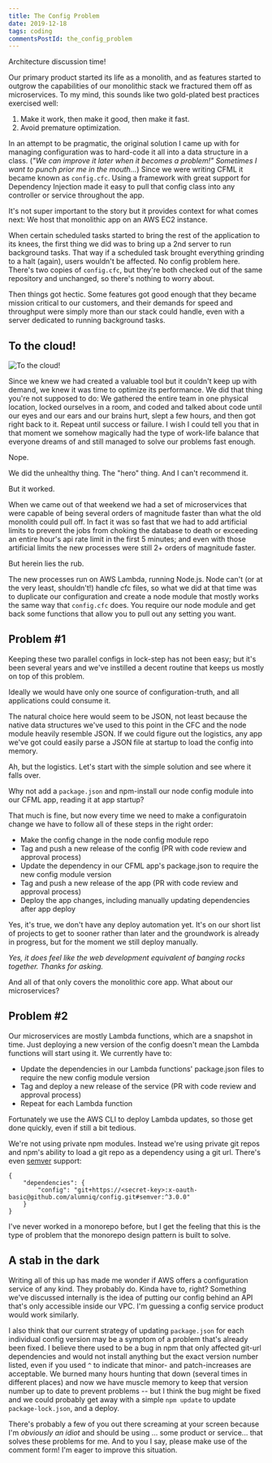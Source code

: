 ```yaml
---
title: The Config Problem
date: 2019-12-18
tags: coding
commentsPostId: the_config_problem
---
```


Architecture discussion time!

Our primary product started its life as a monolith, and as features started to outgrow the capabilities of our monolithic stack we fractured them off as microservices. To my mind, this sounds like two gold-plated best practices exercised well:

1. Make it work, then make it good, then make it fast.
1. Avoid premature optimization.

In an attempt to be pragmatic, the original solution I came up with for managing configuration was to hard-code it all into a data structure in a class. (_"We can improve it later when it becomes a problem!" Sometimes I want to punch prior me in the mouth..._) Since we were writing CFML it became known as `config.cfc`. Using a framework with great support for Dependency Injection made it easy to pull that config class into any controller or service throughout the app.

It's not super important to the story but it provides context for what comes next: We host that monolithic app on an AWS EC2 instance.

When certain scheduled tasks started to bring the rest of the application to its knees, the first thing we did was to bring up a 2nd server to run background tasks. That way if a scheduled task brought everything grinding to a halt (again), users wouldn't be affected. No config problem here. There's two copies of `config.cfc`, but they're both checked out of the same repository and unchanged, so there's nothing to worry about.

Then things got hectic. Some features got good enough that they became mission critical to our customers, and their demands for speed and throughput were simply more than our stack could handle, even with a server dedicated to running background tasks.

## To the cloud!

![To the cloud!](./images/to-the-cloud.jpg)

Since we knew we had created a valuable tool but it couldn't keep up with demand, we knew it was time to optimize its performance. We did that thing you're not supposed to do: We gathered the entire team in one physical location, locked ourselves in a room, and coded and talked about code until our eyes and our ears and our brains hurt, slept a few hours, and then got right back to it. Repeat until success or failure. I wish I could tell you that in that moment we somehow magically had the type of work-life balance that everyone dreams of and still managed to solve our problems fast enough.

Nope.

We did the unhealthy thing. The "hero" thing. And I can't recommend it.

But it worked.

When we came out of that weekend we had a set of microservices that were capable of being several orders of magnitude faster than what the old monolith could pull off. In fact it was so fast that we had to add artificial limits to prevent the jobs from choking the database to death or exceeding an entire hour's api rate limit in the first 5 minutes; and even with those artificial limits the new processes were still 2+ orders of magnitude faster.

But herein lies the rub.

The new processes run on AWS Lambda, running Node.js. Node can't (or at the very least, shouldn't!) handle cfc files, so what we did at that time was to duplicate our configuration and create a node module that mostly works the same way that `config.cfc` does. You require our node module and get back some functions that allow you to pull out any setting you want.

## Problem #1

Keeping these two parallel configs in lock-step has not been easy; but it's been several years and we've instilled a decent routine that keeps us mostly on top of this problem.

Ideally we would have only one source of configuration-truth, and all applications could consume it.

The natural choice here would seem to be JSON, not least because the native data structures we've used to this point in the CFC and the node module heavily resemble JSON. If we could figure out the logistics, any app we've got could easily parse a JSON file at startup to load the config into memory.

Ah, but the logistics. Let's start with the simple solution and see where it falls over.

Why not add a `package.json` and npm-install our node config module into our CFML app, reading it at app startup?

That much is fine, but now every time we need to make a configuratoin change we have to follow all of these steps in the right order:

- Make the config change in the node config module repo
- Tag and push a new release of the config (PR with code review and approval process)
- Update the dependency in our CFML app's package.json to require the new config module version
- Tag and push a new release of the app (PR with code review and approval process)
- Deploy the app changes, including manually updating dependencies after app deploy

Yes, it's true, we don't have any deploy automation yet. It's on our short list of projects to get to sooner rather than later and the groundwork is already in progress, but for the moment we still deploy manually.

_Yes, it does feel like the web development equivalent of banging rocks together. Thanks for asking._

And all of that only covers the monolithic core app. What about our microservices?

## Problem #2

Our microservices are mostly Lambda functions, which are a snapshot in time. Just deploying a new version of the config doesn't mean the Lambda functions will start using it. We currently have to:

- Update the dependencies in our Lambda functions' package.json files to require the new config module version
- Tag and deploy a new release of the service (PR with code review and approval process)
- Repeat for each Lambda function

Fortunately we use the AWS CLI to deploy Lambda updates, so those get done quickly, even if still a bit tedious.

We're not using private npm modules. Instead we're using private git repos and npm's ability to load a git repo as a dependency using a git url. There's even [semver](https://semver.org/) support:

```
{
	"dependencies": {
		"config": "git+https://<secret-key>:x-oauth-basic@github.com/alumniq/config.git#semver:^3.0.0"
	}
}
```

I've never worked in a monorepo before, but I get the feeling that this is the type of problem that the monorepo design pattern is built to solve.

## A stab in the dark

Writing all of this up has made me wonder if AWS offers a configuration service of any kind. They probably do. Kinda have to, right? Something we've discussed internally is the idea of putting our config behind an API that's only accessible inside our VPC. I'm guessing a config service product would work similarly.

I also think that our current strategy of updating `package.json` for each individual config version may be a symptom of a problem that's already been fixed. I believe there used to be a bug in npm that only affected git-url dependencies and would not install anything but the exact version number listed, even if you used `^` to indicate that minor- and patch-increases are acceptable. We burned many hours hunting that down (several times in different places) and now we have muscle memory to keep that version number up to date to prevent problems -- but I think the bug might be fixed and we could probably get away with a simple `npm update` to update `package-lock.json`, and a deploy.

There's probably a few of you out there screaming at your screen because I'm _obviously an idiot_ and should be using ... some product or service... that solves these problems for me. And to you I say, please make use of the comment form! I'm eager to improve this situation.
